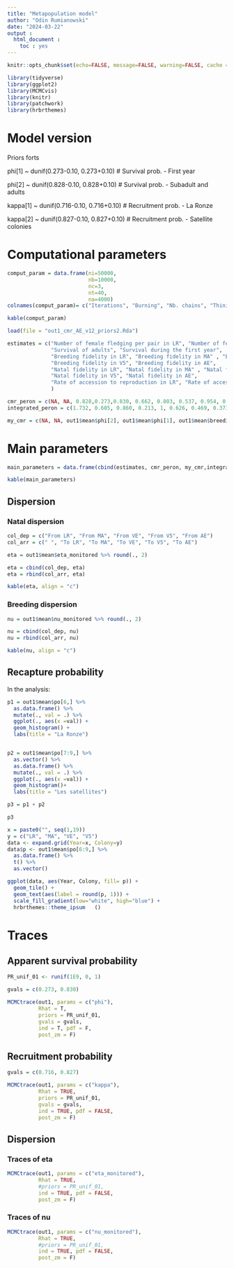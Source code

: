 ```yaml
---
title: "Metapopulation model"
author: "Odin Rumianowski"
date: "2024-03-22"
output :
  html_document :
    toc : yes
---
```


```r
knitr::opts_chunk$set(echo=FALSE, message=FALSE, warning=FALSE, cache = FALSE)
```


```r
library(tidyverse)
library(ggplot2)
library(MCMCvis)
library(knitr)
library(patchwork)
library(hrbrthemes)
```

# Model version 

Priors forts

  phi[1] ~  dunif(0.273-0.10, 0.273+0.10) # Survival prob. - First year
  
  phi[2]  ~ dunif(0.828-0.10, 0.828+0.10) # Survival prob. - Subadult and adults
  
  kappa[1] ~ dunif(0.716-0.10, 0.716+0.10) # Recruitment prob. -  La Ronze
  
  kappa[2] ~ dunif(0.827-0.10, 0.827+0.10) # Recruitment prob. -  Satellite colonies
  

# Computational parameters

```r
comput_param = data.frame(ni=50000,
                          nb=10000,
                          nc=3,
                          nt=40,
                          na=4000)
colnames(comput_param)= c("Iterations", "Burning", "Nb. chains", "Thining", "Adaptative phase")

kable(comput_param)

```





```r
load(file = "out1_cmr_AE_v12_priors2.Rda")
```


```r
estimates = c("Number of female fledging per pair in LR", "Number of female fledging per pair in small colonies",
              "Survival of adults", "Survival during the first year",
              "Breeding fidelity in LR", "Breeding fidelity in MA" , "Breeding fidelity in VE",
              "Breeding fidelity in V5", "Breeding fidelity in AE",
              "Natal fidelity in LR", "Natal fidelity in MA" , "Natal fidelity in VE",
              "Natal fidelity in V5", "Natal fidelity in AE",
              "Rate of accession to reproduction in LR", "Rate of accession to reproduction in small colonies"
              )
```


```r
cmr_peron = c(NA, NA, 0.828,0.273,0.830, 0.662, 0.803, 0.537, 0.954, 0.320, 0.429, 0.695, 0.713, 0.591, 0.716, 0.827)
integrated_peron = c(1.732, 0.605, 0.860, 0.213, 1, 0.626, 0.469, 0.373, 0.938, 0.392, 0.454, 0.722, 0.784, 0.301, 0.619, 0.846)
```

```r
my_cmr = c(NA, NA, out1$mean$phi[2], out1$mean$phi[1], out1$mean$breedingfidelity, out1$mean$natalfidelity, out1$mean$kappa) %>% round(., 3)
```


# Main parameters

```r
main_parameters = data.frame(cbind(estimates, cmr_peron, my_cmr,integrated_peron))
```


```r
kable(main_parameters)
```

## Dispersion
### Natal dispersion 

```r

col_dep = c("From LR", "From MA", "From VE", "From V5", "From AE")
col_arr = c(" ", "To LR", "To MA", "To VE", "To V5", "To AE")

```

```r
eta = out1$mean$eta_monitored %>% round(., 2)

eta = cbind(col_dep, eta)
eta = rbind(col_arr, eta)

```


```r
kable(eta, align = "c")
```

### Breeding dispersion

```r
nu = out1$mean$nu_monitored %>% round(., 2)

nu = cbind(col_dep, nu)
nu = rbind(col_arr, nu)

```


```r

kable(nu, align = "c")
```

## Recapture probability
           
In the analysis:

```r
p1 = out1$mean$po[6,] %>% 
  as.data.frame() %>%
  mutate(., val = .) %>% 
  ggplot(., aes(x =val)) +
  geom_histogram() +
  labs(title = "La Ronze")


p2 = out1$mean$po[7:9,] %>% 
  as.vector() %>% 
  as.data.frame() %>%
  mutate(., val = .) %>% 
  ggplot(., aes(x =val)) +
  geom_histogram()+
  labs(title = "Les satellites")

p3 = p1 + p2

p3

```


```r

x = paste0("", seq(1,19))
y = c("LR", "MA", "VE", "V5")
data <- expand.grid(Year=x, Colony=y)
data$p <- out1$mean$po[6:9,] %>% 
  as.data.frame() %>% 
  t() %>% 
  as.vector()

ggplot(data, aes(Year, Colony, fill= p)) + 
  geom_tile() +
  geom_text(aes(label = round(p, 1))) +
  scale_fill_gradient(low="white", high="blue") +
  hrbrthemes::theme_ipsum	()

```

# Traces
## Apparent survival probability


```r
PR_unif_01 <- runif(1E9, 0, 1)
```


```r
gvals = c(0.273, 0.830)

MCMCtrace(out1, params = c("phi"),
          Rhat = T,
          priors = PR_unif_01,
          gvals = gvals,
          ind = T, pdf = F,
          post_zm = F)

```



## Recruitment probability

```r


gvals = c(0.716, 0.827)

MCMCtrace(out1, params = c("kappa"),
          Rhat = TRUE,
          priors = PR_unif_01,
          gvals = gvals,
          ind = TRUE, pdf = FALSE,
          post_zm = F)


```


## Dispersion

### Traces of eta

```r

MCMCtrace(out1, params = c("eta_monitored"),
          Rhat = TRUE,
          #priors = PR_unif_01,
          ind = TRUE, pdf = FALSE,
          post_zm = F)


```

### Traces of nu

```r

MCMCtrace(out1, params = c("nu_monitored"),
          Rhat = TRUE,
          #priors = PR_unif_01,
          ind = TRUE, pdf = FALSE,
          post_zm = F)
```
